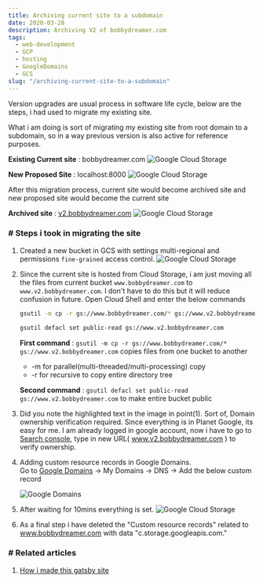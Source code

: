 ```yaml
---
title: Archiving current site to a subdomain
date: 2020-03-28
description: Archiving V2 of bobbydreamer.com
tags: 
  - web-development 
  - GCP 
  - hosting 
  - GoogleDomains
  - GCS 
slug: "/archiving-current-site-to-a-subdomain"
---
```


Version upgrades are usual process in software life cycle, below are the steps, i had used to migrate my existing site. 

What i am doing is sort of migrating my existing site from root domain to a subdomain, so in a way previous version is also active for reference purposes. 

**Existing Current site** : bobbydreamer.com 
	![Google Cloud Storage](./v2sd0.PNG)

**New Proposed Site** : localhost:8000
	![Google Cloud Storage](./v2sd4.PNG)

After this migration process, current site would become archived site and new proposed site would become the current site

**Archived site** : [v2.bobbydreamer.com](http://www.v2.bobbydreamer.com/)
	![Google Cloud Storage](./v2sd3.PNG)

### # Steps i took in migrating the site

1. Created a new bucket in GCS with settings multi-regional and permissions `fine-grained` access control.
	![Google Cloud Storage](./v2sd1.PNG)

1. Since the current site is hosted from Cloud Storage, i am just moving all the files from current bucket `www.bobbydreamer.com` to `www.v2.bobbydreamer.com`. I don't have to do this but it will reduce confusion in future. Open Cloud Shell and enter the below commands
    ```sh
    gsutil -m cp -r gs://www.bobbydreamer.com/* gs://www.v2.bobbydreamer.com

    gsutil defacl set public-read gs://www.v2.bobbydreamer.com
    ```
    **First command** : `gsutil -m cp -r gs://www.bobbydreamer.com/* gs://www.v2.bobbydreamer.com` copies files from one bucket to another 
    * -m for parallel(multi-threaded/multi-processing) copy
    * -r for recursive to copy entire directory tree 

    **Second command** : `gsutil defacl set public-read gs://www.v2.bobbydreamer.com` to make entire bucket public

1. Did you note the highlighted text in the image in point(1). Sort of, Domain ownership verification required. Since everything is in Planet Google, its easy for me. I am already logged in google account, now i have to go to [Search console](https://search.google.com/search-console), type in new URL( www.v2.bobbydreamer.com ) to verify ownership. 

1. Adding custom resource records in Google Domains.   
    Go to [Google Domains](https://domains.google/intl/en_in/) -> My Domains -> DNS -> Add the below custom record 

	![Google Domains](./v2sd2.PNG)

1. After waiting for 10mins everything is set. 
	![Google Cloud Storage](./v2sd3.PNG)

1. As a final step i have deleted the "Custom resource records" related to www.bobbydreamer.com with data "c.storage.googleapis.com."


### # Related articles
1. [How i made this gatsby site](../how-i-made-this-site)
